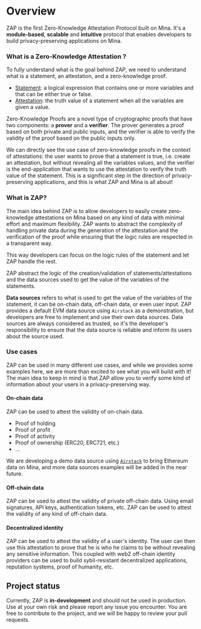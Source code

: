 # Overview

ZAP is the first Zero-Knowledge Attestation Protocol built on Mina. It's a **module-based**, **scalable** and **intuitive** protocol that enables developers to build privacy-preserving applications on Mina.

### What is a Zero-Knowledge Attestation ?

To fully understand what is the goal behind ZAP, we need to understand what is a statement, an attestation, and a zero-knowledge proof.

- [Statement](./definitions/Statement): a logical expression that contains one or more variables and that can be either true or false.
- [Attestation](./definitions/Attestation): the truth value of a statement when all the variables are given a value.

Zero-Knowledge Proofs are a novel type of cryptographic proofs that have two components: a **prover** and a **verifier**.
The prover generates a proof based on both private and public inputs, and the verifier is able to verify the validity of the proof based on the public inputs only.

We can directly see the use case of zero-knowledge proofs in the context of attestations: the user wants to prove that a statement is true, i.e. create an attestation, but without revealing all the variables values, and the verifier is the end-application that wants to use the attestation to verify the truth value of the statement.
This is a significant step in the direction of privacy-preserving applications, and this is what ZAP and Mina is all about!

### What is ZAP?

The main idea behind ZAP is to allow developers to easily create zero-knowledge attestations on Mina based on any kind of data with minimal effort and maximum flexibility.
ZAP wants to abstract the complexity of handling private data during the generation of the attestation and the verification of the proof while ensuring that the logic rules are respected in a transparent way.

This way developers can focus on the logic rules of the statement and let ZAP handle the rest.

ZAP abstract the logic of the creation/validation of statements/attestations and the data sources used to get the value of the variables of the statements.

**Data sources** refers to what is used to get the value of the variables of the statement, it can be on-chain data, off-chain data, or even user input.
ZAP provides a default EVM data source using `Airstack` as a demonstration, but developers are free to implement and use their own data sources.
Data sources are always considered as trusted, so it's the developer's responsibility to ensure that the data source is reliable and inform its users about the source used.

### Use cases

ZAP can be used in many different use cases, and while we provides some examples here, we are more than excited to see what you will build with it!
The main idea to keep in mind is that ZAP allow you to verify some kind of information about your users in a privacy-preserving way.

#### On-chain data

ZAP can be used to attest the validity of on-chain data.

- Proof of holding
- Proof of profit
- Proof of activity
- Proof of ownership (ERC20, ERC721, etc.)
- ... 

We are developing a demo data source using [`Airstack`](https://www.airstack.xyz/) to bring Ethereum data on Mina, and more data sources examples will be added in the near future.

#### Off-chain data

ZAP can be used to attest the validity of private off-chain data.
Using email signatures, API keys, authentication tokens, etc. ZAP can be used to attest the validity of any kind of off-chain data.

#### Decentralized identity

ZAP can be used to attest the validity of a user's identity. The user can then use this attestation to prove that he is who he claims to be without revealing any sensitive information.
This coupled with web2 off-chain identity providers can be used to build sybil-resistant decentralized applications, reputation systems, proof of humanity, etc.

## Project status

Currently, ZAP is **in-development** and should not be used in production.
Use at your own risk and please report any issue you encounter.
You are free to contribute to the project, and we will be happy to review your pull requests.
